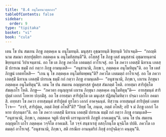 ```yaml
---
title: "8.4 อนุโมทนวตฺตกถา"
tableOfContents: false
sidebar:
  order: 9
type: "tipitaka"
basket: "vi"
book: "cula"
---
```



<DynamicBreadcrumb />

<Division number="362" book="cula">

<Paragraph number="1669" book="cula">
เตน โข ปน สมเยน ภิกฺขู ภตฺตคฺเค น อนุโมทนฺติ. มนุสฺสา อุชฺฌายนฺติ ขิยฺยนฺติ วิปาเจนฺติ—  “กถญฺหิ นาม สมณา สกฺยปุตฺติยา ภตฺตคฺเค น อนุโมทิสฺสนฺตี”ติ. อโสฺสสุํ โข ภิกฺขู เตสํ มนุสฺสานํ อุชฺฌายนฺตานํ ขิยฺยนฺตานํ วิปาเจนฺตานํ. อถ โข เต ภิกฺขู ภควโต เอตมตฺถํ อาโรเจสุํ. อถ โข ภควา เอตสฺมิํ นิทาเน เอตสฺมิํ ปกรเณ ธมฺมิํ กถํ กตฺวา ภิกฺขู อามนฺเตสิ—  “อนุชานามิ, ภิกฺขเว, ภตฺตคฺเค อนุโมทิตุนฺ”ติ. อถ โข เตสํ ภิกฺขูนํ เอตทโหสิ—  “เกน นุ โข ภตฺตคฺเค อนุโมทิตพฺพนฺ”ติ? ภควโต เอตมตฺถํ อาโรเจสุํ. อถ โข ภควา เอตสฺมิํ นิทาเน เอตสฺมิํ ปกรเณ ธมฺมิํ กถํ กตฺวา ภิกฺขู อามนฺเตสิ—  “อนุชานามิ, ภิกฺขเว, เถเรน ภิกฺขุนา ภตฺตคฺเค อนุโมทิตุนฺ”ติ.
</Paragraph>

<Paragraph number="1670" book="cula">
เตน โข ปน สมเยน อญฺญตรสฺส ปูคสฺส สํฆภตฺตํ โหติ. อายสฺมา สาริปุตฺโต สํฆตฺเถโร โหติ. ภิกฺขู—  “ภควตา อนุญฺญาตํ เถเรน ภิกฺขุนา ภตฺตคฺเค อนุโมทิตุนฺ”ติ—  อายสฺมนฺตํ สาริปุตฺตํ เอกกํ โอหาย ปกฺกมิํสุ. อถ โข อายสฺมา สาริปุตฺโต เต มนุเสฺส ปฏิสมฺโมทิตฺวา ปจฺฉา เอกโก อคมาสิ. อทฺทสา โข ภควา อายสฺมนฺตํ สาริปุตฺตํ ทูรโตว เอกกํ อาคจฺฉนฺตํ. ทิสฺวาน อายสฺมนฺตํ สาริปุตฺตํ เอตทโวจ—  “กจฺจิ, สาริปุตฺต, ภตฺตํ อิทฺธํ อโหสี”ติ? “อิทฺธํ โข, ภนฺเต, ภตฺตํ อโหสิ; อปิ จ มํ ภิกฺขู เอกกํ โอหาย ปกฺกนฺตา”ติ. อถ โข ภควา เอตสฺมิํ นิทาเน เอตสฺมิํ ปกรเณ ธมฺมิํ กถํ กตฺวา ภิกฺขู อามนฺเตสิ—  “อนุชานามิ, ภิกฺขเว, ภตฺตคฺเค จตูหิ ปญฺจหิ เถรานุเถเรหิ ภิกฺขูหิ อาคเมตุนฺ”ติ.
</Paragraph>

<Paragraph number="1671" book="cula">
เตน โข ปน สมเยน อญฺญตโร เถโร ภตฺตคฺเค วจฺจิโต อาคเมสิ. โส วจฺจํ สนฺธาเรตุํ อสกฺโกนฺโต มุจฺฉิโต ปปติ. ภควโต เอตมตฺถํ อาโรเจสุํ. “อนุชานามิ, ภิกฺขเว, สติ กรณีเย อานนฺตริกํ ภิกฺขุํ อาปุจฺฉิตฺวา คนฺตุนฺ”ติ.
</Paragraph>
</Division>